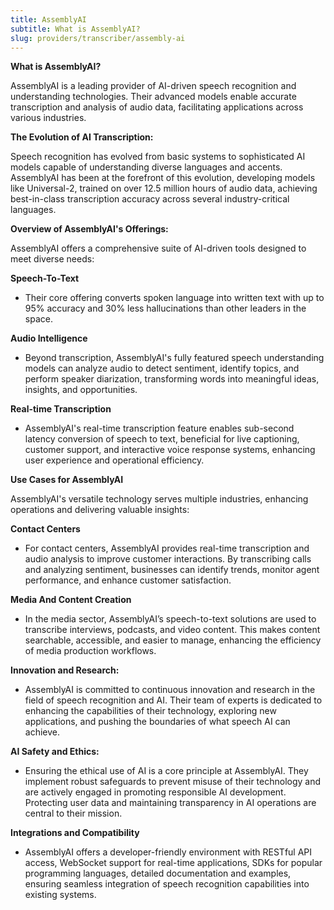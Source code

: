 ```yaml
---
title: AssemblyAI
subtitle: What is AssemblyAI?
slug: providers/transcriber/assembly-ai
---
```



**What is AssemblyAI?**

AssemblyAI is a leading provider of AI-driven speech recognition and understanding technologies. Their advanced models enable accurate transcription and analysis of audio data, facilitating applications across various industries.

**The Evolution of AI Transcription:**

Speech recognition has evolved from basic systems to sophisticated AI models capable of understanding diverse languages and accents. AssemblyAI has been at the forefront of this evolution, developing models like Universal-2, trained on over 12.5 million hours of audio data, achieving best-in-class transcription accuracy across several industry-critical languages. 

**Overview of AssemblyAI's Offerings:**

AssemblyAI offers a comprehensive suite of AI-driven tools designed to meet diverse needs:

**Speech-To-Text**

- Their core offering converts spoken language into written text with up to 95% accuracy and 30% less hallucinations than other leaders in the space.

**Audio Intelligence**

- Beyond transcription, AssemblyAI's fully featured speech understanding models can analyze audio to detect sentiment, identify topics, and perform speaker diarization, transforming words into meaningful ideas, insights, and opportunities.

**Real-time Transcription**

- AssemblyAI's real-time transcription feature enables sub-second latency conversion of speech to text, beneficial for live captioning, customer support, and interactive voice response systems, enhancing user experience and operational efficiency.

**Use Cases for AssemblyAI**

AssemblyAI's versatile technology serves multiple industries, enhancing operations and delivering valuable insights:

**Contact Centers**

- For contact centers, AssemblyAI provides real-time transcription and audio analysis to improve customer interactions. By transcribing calls and analyzing sentiment, businesses can identify trends, monitor agent performance, and enhance customer satisfaction. 

**Media And Content Creation**

- In the media sector, AssemblyAI’s speech-to-text solutions are used to transcribe interviews, podcasts, and video content. This makes content searchable, accessible, and easier to manage, enhancing the efficiency of media production workflows.

**Innovation and Research:**

- AssemblyAI is committed to continuous innovation and research in the field of speech recognition and AI. Their team of experts is dedicated to enhancing the capabilities of their technology, exploring new applications, and pushing the boundaries of what speech AI can achieve.

**AI Safety and Ethics:**

- Ensuring the ethical use of AI is a core principle at AssemblyAI. They implement robust safeguards to prevent misuse of their technology and are actively engaged in promoting responsible AI development. Protecting user data and maintaining transparency in AI operations are central to their mission.

**Integrations and Compatibility**

- AssemblyAI offers a developer-friendly environment with RESTful API access, WebSocket support for real-time applications, SDKs for popular programming languages, detailed documentation and examples, ensuring seamless integration of speech recognition capabilities into existing systems.